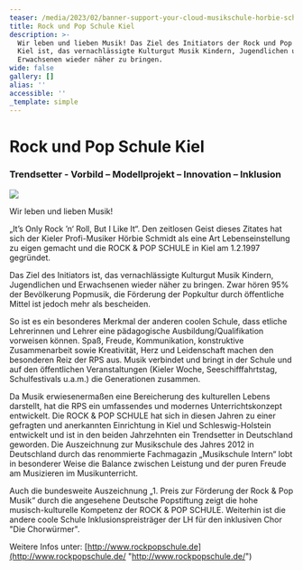 ```yaml
---
teaser: /media/2023/02/banner-support-your-cloud-musikschule-horbie-schmidt-1.jpg
title: Rock und Pop Schule Kiel
description: >-
  Wir leben und lieben Musik! Das Ziel des Initiators der Rock und Pop Schule
  Kiel ist, das vernachlässigte Kulturgut Musik Kindern, Jugendlichen und
  Erwachsenen wieder näher zu bringen. 
wide: false
gallery: []
alias: ''
accessible: ''
_template: simple
---
```


# Rock und Pop Schule Kiel

### Trendsetter - Vorbild – Modellprojekt – Innovation – Inklusion

![](/media/2023/02/banner-support-your-cloud-musikschule-horbie-schmidt-1.jpg)

Wir leben und lieben Musik!

„It’s Only Rock ’n‘ Roll, But I Like It“. Den zeitlosen Geist dieses Zitates hat sich der Kieler Profi-Musiker Hörbie Schmidt als eine Art Lebenseinstellung zu eigen gemacht und die ROCK & POP SCHULE in Kiel am 1.2.1997 gegründet.

Das Ziel des Initiators ist, das vernachlässigte Kulturgut Musik Kindern, Jugendlichen und Erwachsenen wieder näher zu bringen. Zwar hören 95% der Bevölkerung Popmusik, die Förderung der Popkultur durch öffentliche Mittel ist jedoch mehr als bescheiden.

So ist es ein besonderes Merkmal der anderen coolen Schule, dass etliche Lehrerinnen und Lehrer eine pädagogische Ausbildung/Qualifikation vorweisen können. Spaß, Freude, Kommunikation, konstruktive Zusammenarbeit sowie Kreativität, Herz und Leidenschaft machen den besonderen Reiz der RPS aus. Musik verbindet und bringt in der Schule und auf den öffentlichen Veranstaltungen (Kieler Woche, Seeschifffahrtstag, Schulfestivals u.a.m.) die Generationen zusammen.

Da Musik erwiesenermaßen eine Bereicherung des kulturellen Lebens darstellt, hat die RPS ein umfassendes und modernes Unterrichtskonzept entwickelt.  Die ROCK & POP SCHULE hat sich in diesen Jahren zu einer gefragten und anerkannten Einrichtung in Kiel und Schleswig-Holstein entwickelt und ist in den beiden Jahrzehnten ein Trendsetter in Deutschland geworden. Die Auszeichnung zur Musikschule des Jahres 2012 in Deutschland durch das renommierte Fachmagazin „Musikschule Intern“ lobt in besonderer Weise die Balance zwischen Leistung und der puren Freude am Musizieren im Musikunterricht.

Auch die bundesweite Auszeichnung „1. Preis zur Förderung der Rock & Pop Musik“ durch die angesehene Deutsche Popstiftung zeigt die hohe musisch-kulturelle Kompetenz der ROCK & POP SCHULE. Weiterhin ist die andere coole Schule Inklusionspreisträger der LH für den inklusiven Chor "Die Chorwürmer".

Weitere Infos unter: [http://www.rockpopschule.de](http://www.rockpopschule.de/ "http://www.rockpopschule.de/")

